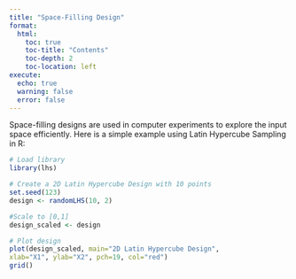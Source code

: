 ```yaml
---
title: "Space-Filling Design"
format:
  html:
    toc: true   
    toc-title: "Contents"    
    toc-depth: 2    
    toc-location: left  
execute:
  echo: true
  warning: false
  error: false
---
```


Space-filling designs are used in computer experiments to explore the input space efficiently.
Here is a simple example using Latin Hypercube Sampling in R:


```r
# Load library
library(lhs)

# Create a 2D Latin Hypercube Design with 10 points
set.seed(123)
design <- randomLHS(10, 2)

#Scale to [0,1]
design_scaled <- design

# Plot design
plot(design_scaled, main="2D Latin Hypercube Design",
xlab="X1", ylab="X2", pch=19, col="red")
grid()
```